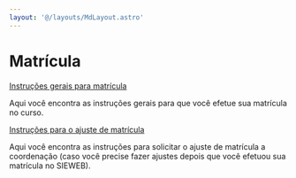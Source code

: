```yaml
---
layout: '@/layouts/MdLayout.astro'
---
```






Matrícula
=========










[Instruções gerais para matrícula](matricula/copy_of_instrucoes-para-sua-matricula)

Aqui você encontra as instruções gerais para que você efetue sua matrícula no curso.





[Instruções para o ajuste de matrícula](matricula/instrucoes-para-sua-matricula)

Aqui você encontra as instruções para solicitar o ajuste de matrícula a coordenação (caso você precise fazer ajustes depois que você efetuou sua matrícula no SIEWEB).










